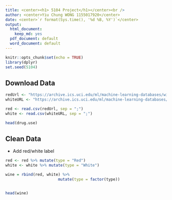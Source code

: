 ```yaml
---
title: <center><h1> 5104 Project</h1></center><br />
author: <center>Yiu Chung WONG 1155017920</center>
date: <center>`r format(Sys.time(), '%d %B, %Y')`</center>
output:
  html_document:
    keep_md: yes
  pdf_document: default
  word_document: default
--- 
```


```r
knitr::opts_chunk$set(echo = TRUE)
library(dplyr)
set.seed(5104)
```

## Download Data

```r
redUrl <- "https://archive.ics.uci.edu/ml/machine-learning-databases/wine-quality/winequality-red.csv"
whiteURL <- "https://archive.ics.uci.edu/ml/machine-learning-databases/wine-quality/winequality-white.csv"

red <- read.csv(redUrl, sep = ";")
white <- read.csv(whiteURL, sep = ";")

head(drug.use)
```

## Clean Data

* Add red/white label

```r
red <- red %>% mutate(type = "Red")
white <- white %>% mutate(type = "White")

wine = rbind(red, white) %>%
                       mutate(type = factor(type))


head(wine)
```


